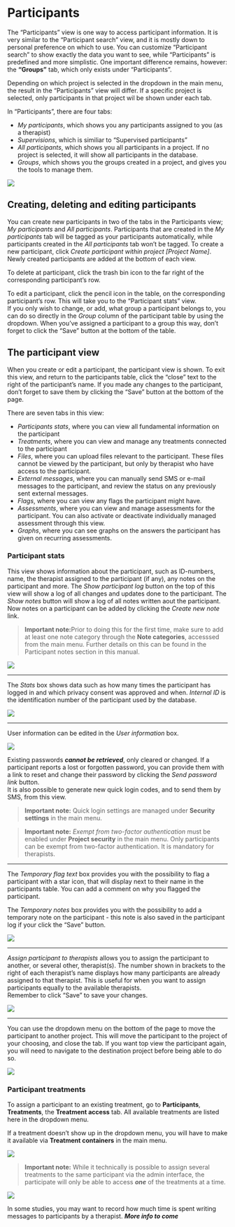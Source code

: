 # Participants

The "Participants" view is one way to access participant information. It is very similar to the "Participant search" view, and it is mostly down to personal preference on which to use. You can customize "Participant search" to show exactly the data you want to see, while "Participants" is predefined and more simplistic. One important difference remains, however: the **"Groups"** tab, which only exists under "Participants".

Depending on which project is selected in the dropdown in the main menu, the result in the "Participants" view will differ. If a specific project is selected, only participants in that project wil be shown under each tab.

In "Participants", there are four tabs: 

- *My participants*, which shows you any participants assigned to you (as a therapist)
- *Supervisions*, which is similiar to "Supervised participants"
- *All participants*, which shows you all participants in a project. If no project is selected, it will show all participants in the database.
- *Groups*, which shows you the groups created in a project, and gives you the tools to manage them.

![](images/new-images/participantsTabs.png)

## Creating, deleting and editing participants
You can create new participants in two of the tabs in the Participants view; *My participants* and *All participants*. Participants that are created in the *My participants* tab will be tagged as your participants automatically, while participants created in the *All participants* tab won't be tagged.
To create a new participant, click *Create participant within project [Project Name]*. Newly created participants are added at the bottom of each view.

To delete at participant, click the trash bin icon to the far right of the corresponding participant's row.

To edit a participant, click the pencil icon in the table, on the corresponding participant's row. This will take you to the "Participant stats" view.<br>
If you only wish to change, or add, what group a participant belongs to, you can do so directly in the *Group* column of the participant table by using the dropdown. When you've assigned a participant to a group this way, don't forget to click the "Save" button at the bottom of the table.

## The participant view
When you create or edit a participant, the participant view is shown. To exit this view, and return to the participants table, click the "close" text to the right of the participant's name. If you made any changes to the participant, don't forget to save them by clicking the "Save" button at the bottom of the page.

There are seven tabs in this view:

- *Participants stats*, where you can view all fundamental information on the participant
- *Treatments*, where you can view and manage any treatments connected to the participant
- *Files*, where you can upload files relevant to the participant. These files cannot be viewed by the participant, but only by therapist who have access to the participant.
- *External messages*, where you can manually send SMS or e-mail messages to the participant, and review the status on any previously sent external messages.
- *Flags*, where you can view any flags the participant might have.
- *Assessments*, where you can view and manage assessments for the participant. You can also activate or deactivate individually managed assessment through this view.
- *Graphs*, where you can see graphs on the answers the participant has given on recurring assessments.

### Participant stats
This view shows information about the participant, such as ID-numbers, name, the therapist assigned to the participant (if any), any notes on the participant and more.<vbr>
The *Show participant log* button on the top of this view will show a log of all changes and updates done to the participant. The *Show notes* button will show a log of all notes written aout the participant.<br>
Now notes on a participant can be added by clicking the *Create new note* link. 

>**Important note:**Prior to doing this for the first time, make sure to add at least one note category through the **Note categories**, accesssed from the main menu. Further details on this can be found in the Participant notes section in this manual.

![](images/new-images/participantStatsLogNotes.png)

<hr>
The *Stats* box shows data such as how many times the participant has logged in and which privacy consent was approved and when. *Internal ID* is the identification number of the participant used by the database.

![](images/new-images/participantsStatsSmall.png)

<hr>
User information can be edited in the *User information* box.

![](images/new-images/participantInfo.png)

Existing passwords *__cannot be retrieved__*, only cleared or changed. If a participant reports a lost or forgotten password, you can provide them with a link to reset and change their password by clicking the *Send password link* button.<br>
It is also possible to generate new quick login codes, and to send them by SMS, from this view.

>**Important note:** Quick login settings are managed under **Security settings** in the main menu.

>**Important note:** *Exempt from two-factor authentication* must be enabled under **Project security** in the main menu. Only participants can be exempt from two-factor authentication. It is mandatory for therapists.

<hr>
The *Temporary flag text* box provides you with the possibility to flag a participant with a star icon, that will display next to their name in the participants table. You can add a comment on why you flagged the participant.

The *Temporary notes* box provides you with the possibility to add a temporary note on the participant - this note is also saved in the participant log if your click the "Save" button.

![](images/new-images/participantTempFlagNote.png)

<hr>
*Assign participant to therapists* allows you to assign the participant to another, or several other, therapist(s). The number shown in brackets to the right of each therapist's name displays how many participants are already assigned to that therapist. This is useful for when you want to assign participants equally to the available therapists.<br>
Remember to click "Save" to save your changes.

![](images/new-images/participantTherapists.png)

<hr>
You can use the dropdown menu on the bottom of the page to move the participant to another project. This will move the participant to the project of your choosing, and close the tab. If you want top view the participant again, you will need to navigate to the destination project before being able to do so.

![](images/new-images/participantMoveProject.png)

### Participant treatments {#PartTreat}
To assign a participant to an existing treatment, go to **Participants**, **Treatments**, the **Treatment access** tab. All available treatments are listed here in the dropdown menu.

If a treatment doesn't show up in the dropdown menu, you will have to make it available via **Treatment containers** in the main menu.

![](images/new-images/participantTreatConnect.png)

>**Important note:** While it technically is possible to assign several treatments to the same participant via the admin interface, the participate will only be able to access *__one__* of the treatments at a time.

![](images/new-images/participantTreatAccess.png)

In some studies, you may want to record how much time is spent writing messages to participants by a therapist. *__More info to come__*
